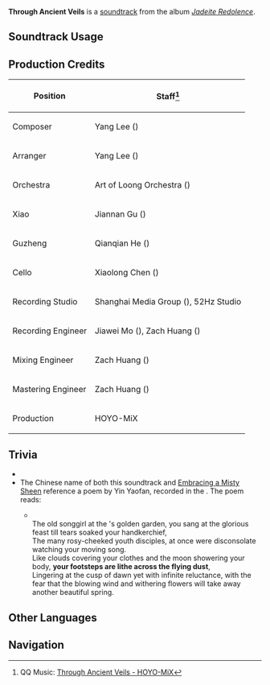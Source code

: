 {{Soundtrack Infobox
|image          = Jadeite Redolence.png
|album          = Jadeite Redolence
|disc           = 2
|number         = 38
|featured       =
|featured2      =
|featured3      =
|featured_disc  =
|featured_disc2 =
|featured_disc3 =
|youtube_id     = 6BTugS3btBo
|spotify_id     = 2uxOOUj2pRep4nlTZR1VZ5
|previous       = Embracing a Misty Sheen
|next           = Amidst Foggy Mountains
}}
'''Through Ancient Veils''' is a [[soundtrack]] from the album ''[[Jadeite Redolence]]''.

==Soundtrack Usage==
{{Soundtrack Usage
|location = Mt. Laixin//day
}}
<!--
==Other Arrangements==
{{Files by Category Gallery|Media Using an Unreleased Arrangement of {{subst:#titleparts:{{subst:PAGENAME}}}} Soundtrack}}
-->
==Production Credits==
{| class="wikitable sortable"
|-
! Position
! Staff<ref>QQ Music: [https://y.qq.com/n/ryqq/songDetail/000hmbCk2McPSH {{zh|归步过流尘}} Through Ancient Veils - HOYO-MiX]</ref>
|-
! Composer
| Yang Lee ({{zh|李洋}})
|-
! Arranger
| Yang Lee ({{zh|李洋}})
|-
! Orchestra
| Art of Loong Orchestra ({{zh|龙之艺交响乐团}})
|-
! Xiao
| Jiannan Gu ({{zh|顾剑楠}})
|-
! Guzheng
| Qianqian He ({{zh|何芊倩}})
|-
! Cello
| Xiaolong Chen ({{zh|陈小龙}})
|-
! Recording Studio
| Shanghai Media Group ({{zh|上海广播大厦}}), 52Hz Studio
|-
! Recording Engineer
| Jiawei Mo ({{zh|莫家伟}}), Zach Huang ({{zh|黄巍}})
|-
! Mixing Engineer
| Zach Huang ({{zh|黄巍}})
|-
! Mastering Engineer
| Zach Huang ({{zh|黄巍}})
|-
! Production
| HOYO-MiX
|}

==Trivia==
* {{Transclude|Embracing a Misty Sheen|MtLaixinTheme1|section=1}}
*The Chinese name of both this soundtrack and [[Embracing a Misty Sheen]] reference a poem by Yin Yaofan, recorded in the ''{{W|Complete Tang Poems}}''{{Lang|zh=全唐诗|zh_rm=Quántángshī}}. The poem{{Lang|zh=赠歌人郭婉二首|zh_tl=Two Poems in Dedication of Songgirl Guowan}} reads:
** {{zh|石家金谷舊歌人，起唱花筵淚滿巾。<br>紅粉少年諸弟子，一時惆悵望梁塵。<br>雲滿衣裳月滿身，輕盈'''歸步過流塵'''。<br>五更無限留連意，常恐風花又一春。}}<br>The old songgirl at the {{W|Shi Chong|Shi Family}}'s golden garden, you sang at the glorious feast till tears soaked your handkerchief,<br>The many rosy-cheeked youth disciples, at once were disconsolate watching your moving song.<br>Like clouds covering your clothes and the moon showering your body, '''your footsteps are lithe across the flying dust''',<br>Lingering at the cusp of dawn yet with infinite reluctance, with the fear that the blowing wind and withering flowers will take away another beautiful spring.

==Other Languages==
{{Other Languages
|default_hidden = 1
|en       = Through Ancient Veils
|zhs      = 归步过流尘
|zhs_rm   = Guībù Guò Liúchén
|zht      = 歸步過流塵
|zht_rm   = Guībù Guò Liúchén
|zh_tl    = Return Across Flying Dust
|ja       = 軽やかな舞い
|ja_rm    = Karoyaka-na Mai
|ja_tl    = 
}}
<!--
==References==
{{Reflist}}
-->

==Navigation==
{{Soundtrack Navbox|Jadeite Redolence}}
{{Reflist}}